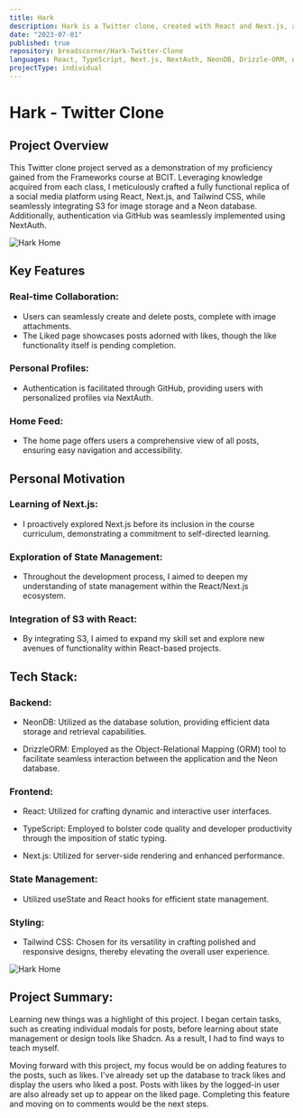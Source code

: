 ```yaml
---
title: Hark
description: Hark is a Twitter clone, created with React and Next.js, and enhanced by NeonDB and Drizzle ORM for data management.
date: "2023-07-01"
published: true
repository: breadscorner/Hark-Twitter-Clone
languages: React, TypeScript, Next.js, NextAuth, NeonDB, Drizzle-ORM, AWS S3, Crypto
projectType: individual
---
```


# Hark - Twitter Clone

## Project Overview

This Twitter clone project served as a demonstration of my proficiency gained from the Frameworks course at BCIT. Leveraging knowledge acquired from each class, I meticulously crafted a fully functional replica of a social media platform using React, Next.js, and Tailwind CSS, while seamlessly integrating S3 for image storage and a Neon database. Additionally, authentication via GitHub was seamlessly implemented using NextAuth.

![Hark Home](/screenshots/hark-home.png)

## Key Features

### Real-time Collaboration:

* Users can seamlessly create and delete posts, complete with image attachments.
* The Liked page showcases posts adorned with likes, though the like functionality itself is pending completion.

### Personal Profiles:
* Authentication is facilitated through GitHub, providing users with personalized profiles via NextAuth. 

### Home Feed:
* The home page offers users a comprehensive view of all posts, ensuring easy navigation and accessibility.

## Personal Motivation

### Learning of Next.js:

* I proactively explored Next.js before its inclusion in the course curriculum, demonstrating a commitment to self-directed learning.

### Exploration of State Management:
* Throughout the development process, I aimed to deepen my understanding of state management within the React/Next.js ecosystem.

### Integration of S3 with React:
* By integrating S3, I aimed to expand my skill set and explore new avenues of functionality within React-based projects.

## Tech Stack:

### Backend:

* NeonDB:
Utilized as the database solution, providing efficient data storage and retrieval capabilities.

* DrizzleORM:
Employed as the Object-Relational Mapping (ORM) tool to facilitate seamless interaction between the application and the Neon database.

### Frontend:

* React:
Utilized for crafting dynamic and interactive user interfaces.

* TypeScript:
Employed to bolster code quality and developer productivity through the imposition of static typing.

* Next.js:
Utilized for server-side rendering and enhanced performance.

### State Management:

* Utilized useState and React hooks for efficient state management.

### Styling:

* Tailwind CSS:
Chosen for its versatility in crafting polished and responsive designs, thereby elevating the overall user experience.

![Hark Home](/screenshots/hark-modal.png)

## Project Summary:

Learning new things was a highlight of this project. I began certain tasks, such as creating individual modals for posts, before learning about state management or design tools like Shadcn. As a result, I had to find ways to teach myself.

Moving forward with this project, my focus would be on adding features to the posts, such as likes. I've already set up the database to track likes and display the users who liked a post. Posts with likes by the logged-in user are also already set up to appear on the liked page. Completing this feature and moving on to comments would be the next steps.
